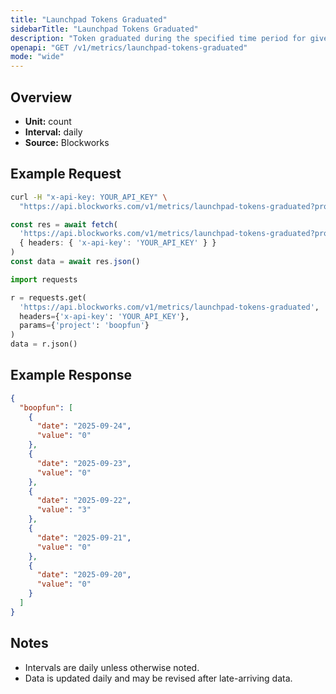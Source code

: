 ```yaml
---
title: "Launchpad Tokens Graduated"
sidebarTitle: "Launchpad Tokens Graduated"
description: "Token graduated during the specified time period for given launchpad."
openapi: "GET /v1/metrics/launchpad-tokens-graduated"
mode: "wide"
---
```


## Overview

- **Unit:** count
- **Interval:** daily
- **Source:** Blockworks

## Example Request

<CodeGroup>

```bash cURL
curl -H "x-api-key: YOUR_API_KEY" \
  "https://api.blockworks.com/v1/metrics/launchpad-tokens-graduated?project=boopfun"
```

```typescript TypeScript
const res = await fetch(
  'https://api.blockworks.com/v1/metrics/launchpad-tokens-graduated?project=boopfun',
  { headers: { 'x-api-key': 'YOUR_API_KEY' } }
)
const data = await res.json()
```

```python Python
import requests

r = requests.get(
  'https://api.blockworks.com/v1/metrics/launchpad-tokens-graduated',
  headers={'x-api-key': 'YOUR_API_KEY'},
  params={'project': 'boopfun'}
)
data = r.json()
```

</CodeGroup>

## Example Response

```json
{
  "boopfun": [
    {
      "date": "2025-09-24",
      "value": "0"
    },
    {
      "date": "2025-09-23",
      "value": "0"
    },
    {
      "date": "2025-09-22",
      "value": "3"
    },
    {
      "date": "2025-09-21",
      "value": "0"
    },
    {
      "date": "2025-09-20",
      "value": "0"
    }
  ]
}
```

## Notes
- Intervals are daily unless otherwise noted.
- Data is updated daily and may be revised after late-arriving data.